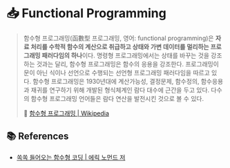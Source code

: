 # 📥 Functional Programming

> 함수형 프로그래밍(函數型 프로그래밍, 영어: functional programming)은 **자료 처리를 수학적 함수의 계산으로 취급하고 상태와 가변 데이터를 멀리하는 프로그래밍 패러다임의 하나**이다. 명령형 프로그래밍에서는 상태를 바꾸는 것을 강조하는 것과는 달리, 함수형 프로그래밍은 함수의 응용을 강조한다. 프로그래밍이 문이 아닌 식이나 선언으로 수행되는 선언형 프로그래밍 패러다임을 따르고 있다. 함수형 프로그래밍은 1930년대에 계산가능성, 결정문제, 함수정의, 함수응용과 재귀를 연구하기 위해 개발된 형식체계인 람다 대수에 근간을 두고 있다. 다수의 함수형 프로그래밍 언어들은 람다 연산을 발전시킨 것으로 볼 수 있다.
>
> 🔗 [함수형 프로그래밍 | Wikipedia](https://ko.wikipedia.org/wiki/%ED%95%A8%EC%88%98%ED%98%95_%ED%94%84%EB%A1%9C%EA%B7%B8%EB%9E%98%EB%B0%8D)

## 📚 References

- [쏙쏙 들어오는 함수형 코딩 | 에릭 노먼드 저](https://product.kyobobook.co.kr/detail/S000001952246)
